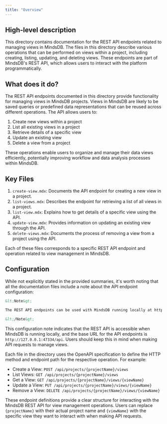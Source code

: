 ```yaml
---
title: "Overview"
---
```


## High-level description

This directory contains documentation for the REST API endpoints related to managing views in MindsDB. The files in this directory describe various operations that can be performed on views within a project, including creating, listing, updating, and deleting views. These endpoints are part of MindsDB's REST API, which allows users to interact with the platform programmatically.

## What does it do?

The REST API endpoints documented in this directory provide functionality for managing views in MindsDB projects. Views in MindsDB are likely to be saved queries or predefined data representations that can be reused across different operations. The API allows users to:

1. Create new views within a project
2. List all existing views in a project
3. Retrieve details of a specific view
4. Update an existing view
5. Delete a view from a project

These operations enable users to organize and manage their data views efficiently, potentially improving workflow and data analysis processes within MindsDB.

## Key Files

1. `create-view.mdx`: Documents the API endpoint for creating a new view in a project.
2. `list-views.mdx`: Describes the endpoint for retrieving a list of all views in a project.
3. `list-view.mdx`: Explains how to get details of a specific view using the API.
4. `update-view.mdx`: Provides information on updating an existing view through the API.
5. `delete-views.mdx`: Documents the process of removing a view from a project using the API.

Each of these files corresponds to a specific REST API endpoint and operation related to view management in MindsDB.

## Configuration

While not explicitly stated in the provided summaries, it's worth noting that all the documentation files include a note about the API endpoint configuration:

```markdown
&lt;Note&gt;

The REST API endpoints can be used with MindsDB running locally at http://127.0.0.1:47334/api. 

&lt;/Note&gt;
```

This configuration note indicates that the REST API is accessible when MindsDB is running locally, and the base URL for the API endpoints is `http://127.0.0.1:47334/api`. Users should keep this in mind when making API requests to manage views.

Each file in the directory uses the OpenAPI specification to define the HTTP method and endpoint path for the respective operation. For example:

- Create a View: `POST /api/projects/{projectName}/views`
- List Views: `GET /api/projects/{projectName}/views`
- Get a View: `GET /api/projects/{projectName}/views/{viewName}`
- Update a View: `PUT /api/projects/{projectName}/views/{viewName}`
- Remove a View: `DELETE /api/projects/{projectName}/views/{viewName}`

These endpoint definitions provide a clear structure for interacting with the MindsDB REST API for view management operations. Users can replace `{projectName}` with their actual project name and `{viewName}` with the specific view they want to interact with when making API requests.